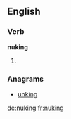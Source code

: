 ==English==

===Verb===
'''nuking'''

# {{present participle of|nuke}}

===Anagrams===
* [[unking#English|unking]]

[[de:nuking]]
[[fr:nuking]]